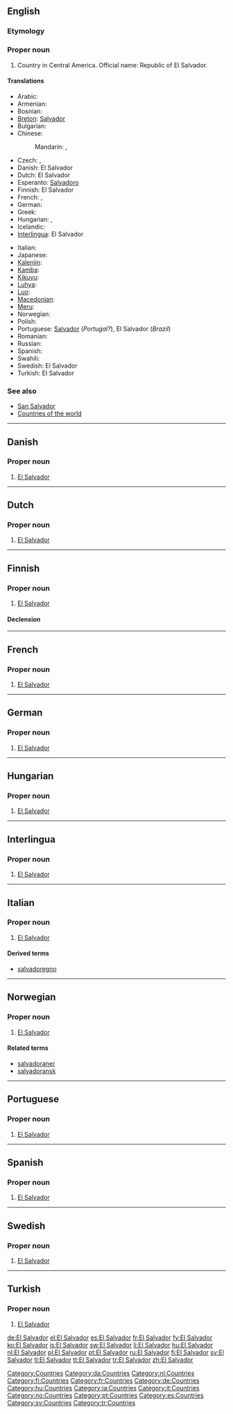 {{wikipedia}}
==English==

===Etymology===
{{etyl|es}} {{term|salvador|El Salvador|The Saviour}}

===Proper noun===
{{en-proper noun|sg=[[El]] [[Salvador]]}}

# Country in Central America. Official name: Republic of El Salvador.

====Translations====
{{trans-top|country in Central America}}
* Arabic: {{t|ar|السلفادور|m|tr=al-salfaduur}}
* Armenian: {{t-|hy|Սալվադոր|tr=Salvador}}
* Bosnian: {{t-|bs|Salvador|m}}
* [[Breton]]: [[Salvador]]
* Bulgarian: {{t-|bg|Салвадор}}
* Chinese:
*: Mandarin: {{t-|cmn|薩爾瓦多|sc=Hani}},  {{t-|cmn|萨尔瓦多|tr=Sà'ěrwǎduō|sc=Hani}}
* Czech: {{t-|cs|Salvádor|m}}, {{t-|cs|Salvador|m}}
* Danish: El Salvador
* Dutch: El Salvador
* Esperanto: [[Salvadoro]]
* Finnish: El Salvador
* French: {{t+|fr|Salvador|m}},  {{t+|fr|El Salvador|m}}
* German: {{t+|de|El Salvador|n}}
* Greek: {{t+|el|Ελ Σαλβαδόρ|n|tr=El Salvadór}}
* Hungarian: {{t+|hu|El Salvador}}, {{t+|hu|Salvador}}
* Icelandic: {{t+|is|El Salvador}}
* [[Interlingua]]: El Salvador
{{trans-mid}}
* Italian: {{t-|it|El Salvador|m}}
* Japanese: {{t-|ja|エルサルバドル|tr=erusarubadoru}}
* [[Kalenjin]]: {{tø|kln|Elsavado}}
* [[Kamba]]: {{tø|kam|Elsavado}}
* [[Kikuyu]]: {{tø|ki|Elsavado}}
* [[Luhya]]: {{tø|luy|Elsavado}}
* [[Luo]]: {{tø|luo|Elsavado}}
* [[Macedonian]]: {{t|mk|Ел Салвадор|m|tr=El Sálvador}}
* [[Meru]]: {{tø|mer|Elsavado}}
* Norwegian: {{t-|no|El Salvador}}
* Polish: {{t+|pl|Salwador}}
* Portuguese: [[Salvador]] (''Portugal?''), El Salvador (''Brazil'')
* Romanian: {{t-|ro|Salvador|n}}
* Russian: {{t+|ru|Сальвадор|m|tr=Sal'vadór}}
* Spanish: {{t+|es|El Salvador|m}}
* Swahili: {{t+|sw|Elsavado|xs=Swahili}}
* Swedish: El Salvador
* Turkish: El Salvador
{{trans-bottom}}

===See also===
* [[San Salvador]]
* [[Appendix:Countries of the world|Countries of the world]]

[[Category:Countries]]

----

==Danish==

===Proper noun===
{{infl|da|proper noun}}

# [[#English|El Salvador]]

[[Category:da:Countries]]

----

==Dutch==

===Proper noun===
{{infl|nl|proper noun}}

# [[#English|El Salvador]]

[[Category:nl:Countries]]

----

==Finnish==
{{wikipedia|lang=fi}}

===Proper noun===
{{infl|fi|proper noun}}

# [[#English|El Salvador]]

====Declension====
{{fi-decl-tuoli|El Salvador|np=1}}

[[Category:fi:Countries]]

----

==French==

===Proper noun===
{{infl|fr|proper noun}}

# [[#English|El Salvador]]

[[Category:fr:Countries]]

----

==German==

===Proper noun===
{{infl|de|proper noun|g=n}}

# [[#English|El Salvador]]

[[Category:de:Countries]]

----

==Hungarian==
{{wikipedia|lang=hu}}

===Proper noun===
{{hu-proper noun}}

# [[#English|El Salvador]]

[[Category:hu:Countries]]

----

==Interlingua==

===Proper noun===
{{infl|ia|proper noun}}

# [[#English|El Salvador]]

[[Category:ia:Countries]]

----

==Italian==
{{wikipedia|lang=it}}

===Proper noun===
{{infl|it|proper noun|g=m}}

# [[#English|El Salvador]]

====Derived terms====
* [[salvadoregno]]

[[Category:it:Countries]]

----

==Norwegian==

===Proper noun===
{{infl|no|proper noun}}

# [[#English|El Salvador]]

====Related terms====
* [[salvadoraner]]
* [[salvadoransk]]

[[Category:no:Countries]]

----

==Portuguese==

===Proper noun===
{{infl|pt|proper noun}}

# [[#English|El Salvador]]

[[Category:pt:Countries]]

----

==Spanish==
{{wikipedia|lang=es}}

===Proper noun===
{{es-proper noun}}

# [[#English|El Salvador]]

[[Category:es:Countries]]

----

==Swedish==

===Proper noun===
{{infl|sv|proper noun}}

# [[#English|El Salvador]]

[[Category:sv:Countries]]

----

==Turkish==

===Proper noun===
{{infl|tr|proper noun}}

# [[#English|El Salvador]]

[[Category:tr:Countries]]

[[de:El Salvador]]
[[el:El Salvador]]
[[es:El Salvador]]
[[fr:El Salvador]]
[[fy:El Salvador]]
[[ko:El Salvador]]
[[is:El Salvador]]
[[sw:El Salvador]]
[[li:El Salvador]]
[[hu:El Salvador]]
[[nl:El Salvador]]
[[pl:El Salvador]]
[[pt:El Salvador]]
[[ru:El Salvador]]
[[fi:El Salvador]]
[[sv:El Salvador]]
[[tl:El Salvador]]
[[tt:El Salvador]]
[[tr:El Salvador]]
[[zh:El Salvador]]